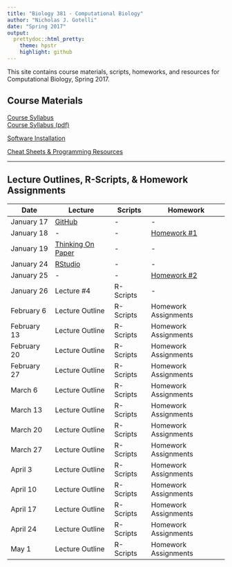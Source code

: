 ---
title: "Biology 381 - Computational Biology"
author: "Nicholas J. Gotelli"
date: "Spring 2017"
output:
  prettydoc::html_pretty:
    theme: hpstr
    highlight: github
---


This site contains course materials, scripts, homeworks, and resources for Computational Biology, Spring 2017.

## Course Materials

[Course Syllabus](CourseMaterials/CourseSyllabus.html)   
[Course Syllabus (pdf)](CourseMaterials/CourseSyllabus.pdf)   

[Software Installation](CourseMaterials/SoftwareInstallation.html)

[Cheat Sheets & Programming Resources](CheatSheets/CheatSheets.html)

___

## Lecture Outlines, R-Scripts, & Homework Assignments

Date  | Lecture | Scripts  | Homework
------------- | --------------|----------- | -------------
January 17  | [GitHub](Lectures/Lecture01.html) | -  | -
January 18  | - | -  | [Homework #1](Homeworks/Homework01.html)
January 19  | [Thinking On Paper](Lectures/Lecture02.html) | -  | -
January 24  | [RStudio](Lectures/Lecture03.html) | - | -
January 25  | - | -  | [Homework #2](Homeworks/Homework02.html)
January 26  | Lecture #4 | R-Scripts  | -
February 6  | Lecture Outline | R-Scripts  | Homework Assignments
February 13  | Lecture Outline | R-Scripts  | Homework Assignments
February 20  | Lecture Outline | R-Scripts  | Homework Assignments
February 27  | Lecture Outline | R-Scripts  | Homework Assignments
March 6  | Lecture Outline | R-Scripts  | Homework Assignments
March 13  | Lecture Outline | R-Scripts  | Homework Assignments
March 20  | Lecture Outline | R-Scripts  | Homework Assignments
March 27  | Lecture Outline | R-Scripts  | Homework Assignments
April 3  | Lecture Outline | R-Scripts  | Homework Assignments
April 10  | Lecture Outline | R-Scripts  | Homework Assignments
April 17  | Lecture Outline | R-Scripts  | Homework Assignments
April 24  | Lecture Outline | R-Scripts  | Homework Assignments
May 1  | Lecture Outline | R-Scripts  | Homework Assignments
